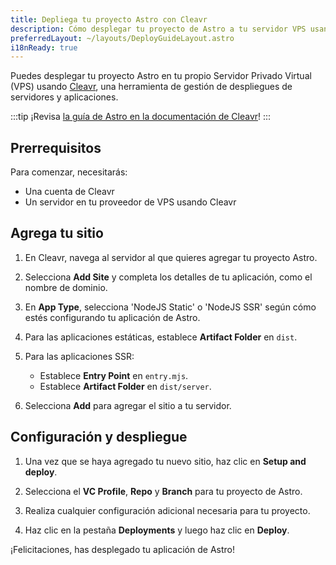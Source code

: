 ```yaml
---
title: Depliega tu proyecto Astro con Cleavr
description: Cómo desplegar tu proyecto de Astro a tu servidor VPS usando Cleavr.
preferredLayout: ~/layouts/DeployGuideLayout.astro
i18nReady: true
---
```


Puedes desplegar tu proyecto Astro en tu propio Servidor Privado Virtual (VPS) usando [Cleavr](https://cleavr.io/), una herramienta de gestión de despliegues de servidores y aplicaciones.

:::tip
¡Revisa [la guía de Astro en la documentación de Cleavr](https://docs.cleavr.io/guides/astro)!
:::

## Prerrequisitos 

Para comenzar, necesitarás:

- Una cuenta de Cleavr
- Un servidor en tu proveedor de VPS usando Cleavr

## Agrega tu sitio

1. En Cleavr, navega al servidor al que quieres agregar tu proyecto Astro.

2. Selecciona **Add Site** y completa los detalles de tu aplicación, como el nombre de dominio.

3. En **App Type**, selecciona 'NodeJS Static' o 'NodeJS SSR' según cómo estés configurando tu aplicación de Astro.
   
4. Para las aplicaciones estáticas, establece **Artifact Folder** en `dist`.
   
5. Para las aplicaciones SSR:
   - Establece **Entry Point** en `entry.mjs`.
   - Establece **Artifact Folder** en `dist/server`.   

6. Selecciona **Add** para agregar el sitio a tu servidor.


## Configuración y despliegue

1. Una vez que se haya agregado tu nuevo sitio, haz clic en **Setup and deploy**.
   
2. Selecciona el **VC Profile**, **Repo** y **Branch** para tu proyecto de Astro.
   
3. Realiza cualquier configuración adicional necesaria para tu proyecto.
   
4. Haz clic en la pestaña **Deployments** y luego haz clic en **Deploy**.

¡Felicitaciones, has desplegado tu aplicación de Astro!

